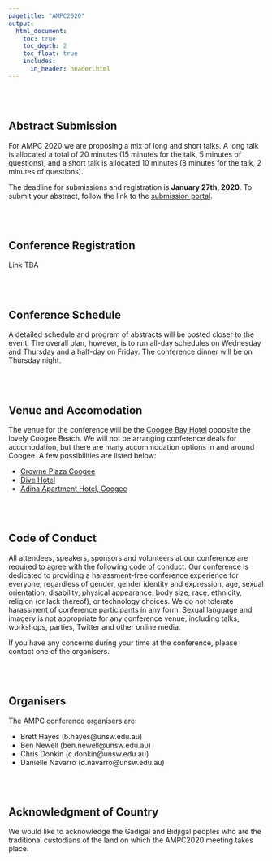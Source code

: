 ```yaml
---
pagetitle: "AMPC2020"
output:
  html_document:
    toc: true
    toc_depth: 2
    toc_float: true
    includes:
      in_header: header.html    
---
```


<br><br>

## Abstract Submission

For AMPC 2020 we are proposing a mix of long and short talks. A long talk is allocated a total of 20 minutes (15 minutes for the talk, 5 minutes of questions), and a short talk is allocated 10 minutes (8 minutes for the talk, 2 minutes of questions).

The deadline for submissions and registration is **January 27th, 2020**. To submit your abstract, follow the link to the [submission portal](https://forms.gle/VzkCE29zU5NdovdK9).


<br><br>

## Conference Registration

Link TBA

<br><br>

## Conference Schedule

A detailed schedule and program of abstracts will be posted closer to the event. The overall plan, however, is to run all-day schedules on Wednesday and Thursday and a half-day on Friday. The conference dinner will be on Thursday night.

<br><br>

## Venue and Accomodation

The venue for the conference will be the [Coogee Bay Hotel](https://coogeebayhotel.com.au/) opposite the lovely Coogee Beach. We will not be arranging conference deals for accomodation, but there are many accommodation options in and around Coogee. A few possibilities are listed below: 

- [Crowne Plaza Coogee](https://www.ihg.com/crowneplaza/hotels/us/en/sydney/sydcb/hoteldetail?cm_mmc=GoogleMaps-_-CP-_-AU-_-SYDCB)
- [Dive Hotel](https://www.divehotel.com.au/)
- [Adina Apartment Hotel, Coogee](https://www.adinahotels.com/en/apartments/coogee-sydney/?gclid=Cj0KCQjwuNbsBRC-ARIsAAzITuc36WI9_zJtKVAOP9fgUpE3DokuA0ED96KvDzsabyRWOn4mJ2n6boYaAhVwEALw_wcB&gclsrc=aw.ds)

<br><br>

## Code of Conduct

All attendees, speakers, sponsors and volunteers at our conference are required to agree with the following code of conduct. Our conference is dedicated to providing a harassment-free conference experience for everyone, regardless of gender, gender identity and expression, age, sexual orientation, disability, physical appearance, body size, race, ethnicity, religion (or lack thereof), or technology choices. We do not tolerate harassment of conference participants in any form. Sexual language and imagery is not appropriate for any conference venue, including talks, workshops, parties, Twitter and other online media.

If you have any concerns during your time at the conference, please contact one of the organisers. 

<!-- Alternatively you can make an anonymous submission through our online portal.  -->

<br><br>

## Organisers

The AMPC conference organisers are:

- Brett Hayes (b.hayes@unsw.edu.au)
- Ben Newell (ben.newell@unsw.edu.au)
- Chris Donkin (c.donkin@unsw.edu.au)
- Danielle Navarro (d.navarro@unsw.edu.au)
 
 
<br><br>

## Acknowledgment of Country

We would like to acknowledge the Gadigal and Bidjigal peoples who are the traditional custodians of the land on which the AMPC2020 meeting takes place.
